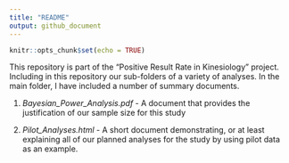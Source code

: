 ```yaml
---
title: "README"
output: github_document
---
```


```r
knitr::opts_chunk$set(echo = TRUE)
```

This repository is part of the "Positive Result Rate in Kinesiology" project. Including in this repository our sub-folders of a variety of analyses. In the main folder, I have included a number of summary documents.

1. *Bayesian_Power_Analysis.pdf* - A document that provides the justification of our sample size for this study

2. *Pilot_Analyses.html* - A short document demonstrating, or at least explaining all of our planned analyses for the study by using pilot data as an example.
